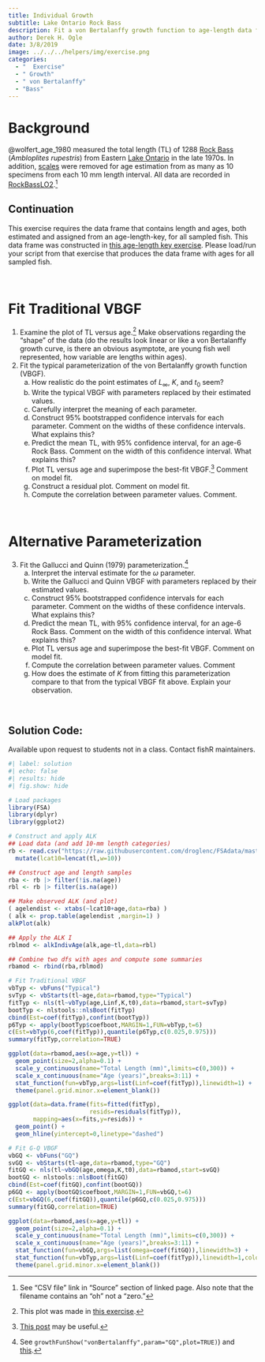 ```yaml
---
title: Individual Growth
subtitle: Lake Ontario Rock Bass
description: Fit a von Bertalanffy growth function to age-length data from Lake Ontario Rock Bass.
author: Derek H. Ogle
date: 3/8/2019
image: ../../../helpers/img/exercise.png
categories:
  - "  Exercise"
  - " Growth"
  - " von Bertalanffy"
  - "Bass"
---
```


# Background

@wolfert_age_1980 measured the total length (TL) of 1288 [Rock Bass](https://en.wikipedia.org/wiki/Rock_bass) (*Ambloplites rupestris*) from Eastern [Lake Ontario](https://en.wikipedia.org/wiki/Lake_Ontario) in the late 1970s. In addition, [scales](https://en.wikipedia.org/wiki/Fish_scale) were removed for age estimation from as many as 10 specimens from each 10 mm length interval. All data are recorded in [RockBassLO2](https://fishr-core-team.github.io/FSAdata/reference/RockBassLO2).^[See "CSV file" link in "Source" section of linked page. Also note that the filename contains an "oh" not a "zero."]

:::{.callout-warning appearance="simple"}
## Continuation
This exercise requires the data frame that contains length and ages, both estimated and assigned from an age-length-key, for all sampled fish. This data frame was constructed in [this age-length key exercise](../2019-3-8_ALK_RockBassLO/). Please load/run your script from that exercise that produces the data frame with ages for all sampled fish.
:::

&nbsp;

# Fit Traditional VBGF

1. Examine the plot of TL versus age.^[This plot was made in [this exercise](../2019-3-8_ALK_RockBassLO/).] Make observations regarding the "shape" of the data (do the results look linear or like a von Bertalanffy growth curve, is there an obvious asymptote, are young fish well represented, how variable are lengths within ages).
1. Fit the typical parameterization of the von Bertalanffy growth function (VBGF).
    a. How realistic do the point estimates of $L_{\infty}$, $K$, and $t_{0}$ seem?
    a. Write the typical VBGF with parameters replaced by their estimated values.
    a. Carefully interpret the meaning of each parameter.
    a. Construct 95% bootstrapped confidence intervals for each parameter. Comment on the widths of these confidence intervals. What explains this?
    a. Predict the mean TL, with 95% confidence interval, for an age-6 Rock Bass. Comment on the width of this confidence interval. What explains this?
    a. Plot TL versus age and superimpose the best-fit VBGF.^[[This post](../../../blog/posts/2019-12-31_vonB_plots_1/) may be useful.] Comment on model fit.
    a. Construct a residual plot. Comment on model fit.
    a. Compute the correlation between parameter values. Comment.

&nbsp;

# Alternative Parameterization

3. Fit the Gallucci and Quinn (1979) parameterization.^[See `growthFunShow("vonBertalanffy",param="GQ",plot=TRUE)`) and [this](https://derekogle.com/IFAR/supplements/otherVBGFParams.html).]
    a. Interpret the interval estimate for the $\omega$ parameter.
    a. Write the Gallucci and Quinn VBGF with parameters replaced by their estimated values.
    a. Construct 95% bootstrapped confidence intervals for each parameter. Comment on the widths of these confidence intervals. What explains this?
    a. Predict the mean TL, with 95% confidence interval, for an age-6 Rock Bass. Comment on the width of this confidence interval. What explains this?
    a. Plot TL versus age and superimpose the best-fit VBGF. Comment on model fit.
    a. Compute the correlation between parameter values. Comment
    a. How does the estimate of $K$ from fitting this parameterization compare to that from the typical VBGF fit above. Explain your observation.

&nbsp;

:::{.callout-important appearance="simple"}
## Solution Code:
Available upon request to students not in a class. Contact fishR maintainers.
:::

```r
#| label: solution 
#| echo: false
#| results: hide
#| fig.show: hide

# Load packages
library(FSA)
library(dplyr)
library(ggplot2)

# Construct and apply ALK
## Load data (and add 10-mm length categories)
rb <- read.csv("https://raw.githubusercontent.com/droglenc/FSAdata/master/data-raw/RockBassLO2.csv") |>
  mutate(lcat10=lencat(tl,w=10))

## Construct age and length samples
rba <- rb |> filter(!is.na(age))
rbl <- rb |> filter(is.na(age))

## Make observed ALK (and plot)
( agelendist <- xtabs(~lcat10+age,data=rba) )
( alk <- prop.table(agelendist ,margin=1) )
alkPlot(alk)

## Apply the ALK I
rblmod <- alkIndivAge(alk,age~tl,data=rbl)

## Combine two dfs with ages and compute some summaries
rbamod <- rbind(rba,rblmod)

# Fit Traditional VBGF
vbTyp <- vbFuns("Typical")
svTyp <- vbStarts(tl~age,data=rbamod,type="Typical")
fitTyp <- nls(tl~vbTyp(age,Linf,K,t0),data=rbamod,start=svTyp)
bootTyp <- nlstools::nlsBoot(fitTyp)
cbind(Est=coef(fitTyp),confint(bootTyp))
p6Typ <- apply(bootTyp$coefboot,MARGIN=1,FUN=vbTyp,t=6)
c(Est=vbTyp(6,coef(fitTyp)),quantile(p6Typ,c(0.025,0.975)))
summary(fitTyp,correlation=TRUE)

ggplot(data=rbamod,aes(x=age,y=tl)) +
  geom_point(size=2,alpha=0.1) +
  scale_y_continuous(name="Total Length (mm)",limits=c(0,300)) +
  scale_x_continuous(name="Age (years)",breaks=3:11) +
  stat_function(fun=vbTyp,args=list(Linf=coef(fitTyp)),linewidth=1) +
  theme(panel.grid.minor.x=element_blank())

ggplot(data=data.frame(fits=fitted(fitTyp),
                       resids=residuals(fitTyp)),
       mapping=aes(x=fits,y=resids)) +
  geom_point() +
  geom_hline(yintercept=0,linetype="dashed")

# Fit G-Q VBGF
vbGQ <- vbFuns("GQ")
svGQ <- vbStarts(tl~age,data=rbamod,type="GQ")
fitGQ <- nls(tl~vbGQ(age,omega,K,t0),data=rbamod,start=svGQ)
bootGQ <- nlstools::nlsBoot(fitGQ)
cbind(Est=coef(fitGQ),confint(bootGQ))
p6GQ <- apply(bootGQ$coefboot,MARGIN=1,FUN=vbGQ,t=6)
c(Est=vbGQ(6,coef(fitGQ)),quantile(p6GQ,c(0.025,0.975)))
summary(fitGQ,correlation=TRUE)

ggplot(data=rbamod,aes(x=age,y=tl)) +
  geom_point(size=2,alpha=0.1) +
  scale_y_continuous(name="Total Length (mm)",limits=c(0,300)) +
  scale_x_continuous(name="Age (years)",breaks=3:11) +
  stat_function(fun=vbGQ,args=list(omega=coef(fitGQ)),linewidth=3) +
  stat_function(fun=vbTyp,args=list(Linf=coef(fitTyp)),linewidth=1,color="blue") +
  theme(panel.grid.minor.x=element_blank())

```
